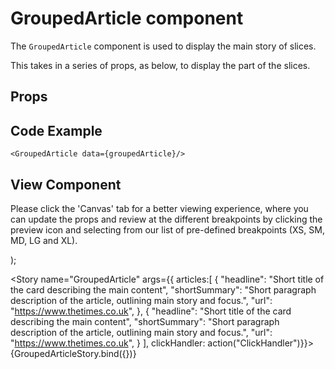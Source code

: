 

<Meta
  title="Newskit Components/Slices/Grouped Article"
  component={GroupedArticle}
/>

# GroupedArticle component
The `GroupedArticle` component is used to display the main story of slices.

This takes in a series of props, as below, to display the part of the slices.

## Props
<Props of={GroupedArticle} />

## Code Example
`<GroupedArticle data={groupedArticle}/>`

## View Component
Please click the 'Canvas' tab for a better viewing experience, where you can update the props and review at the different breakpoints by clicking the preview icon and selecting from our list of pre-defined breakpoints (XS, SM, MD, LG and XL).

  <NewsKitProvider theme={TimesWebLightTheme}>
    <GroupedArticle {...{ articles, clickHandler}} />
  </NewsKitProvider>
);

<Story name="GroupedArticle" args={{ 
  articles:[
  {
    "headline": "Short title of the card describing the main content",
    "shortSummary": "Short paragraph description of the article, outlining main story and focus.",
    "url": "https://www.thetimes.co.uk",
  },
  {
    "headline": "Short title of the card describing the main content",
    "shortSummary": "Short paragraph description of the article, outlining main story and focus.",
    "url": "https://www.thetimes.co.uk",
  }
], clickHandler: action("ClickHandler")}}>
  {GroupedArticleStory.bind({})}
</Story>